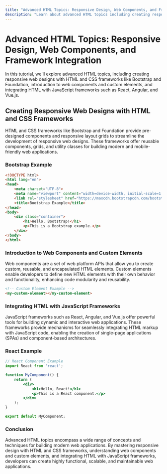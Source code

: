```yaml
---
title: "Advanced HTML Topics: Responsive Design, Web Components, and Framework Integration"
description: "Learn about advanced HTML topics including creating responsive web designs with HTML and CSS frameworks like Bootstrap and Foundation, introduction to web components and custom elements, and integrating HTML with JavaScript frameworks such as React, Angular, and Vue.js."
---
```


# Advanced HTML Topics: Responsive Design, Web Components, and Framework Integration

In this tutorial, we'll explore advanced HTML topics, including creating responsive web designs with HTML and CSS frameworks like Bootstrap and Foundation, introduction to web components and custom elements, and integrating HTML with JavaScript frameworks such as React, Angular, and Vue.js.

## Creating Responsive Web Designs with HTML and CSS Frameworks

HTML and CSS frameworks like Bootstrap and Foundation provide pre-designed components and responsive layout grids to streamline the development of responsive web designs. These frameworks offer reusable components, grids, and utility classes for building modern and mobile-friendly web applications.

### Bootstrap Example

```html
<!DOCTYPE html>
<html lang="en">
<head>
    <meta charset="UTF-8">
    <meta name="viewport" content="width=device-width, initial-scale=1.0">
    <link rel="stylesheet" href="https://maxcdn.bootstrapcdn.com/bootstrap/4.5.2/css/bootstrap.min.css">
    <title>Bootstrap Example</title>
</head>
<body>
    <div class="container">
        <h1>Hello, Bootstrap!</h1>
        <p>This is a Bootstrap example.</p>
    </div>
</body>
</html>
```
### Introduction to Web Components and Custom Elements
Web components are a set of web platform APIs that allow you to create custom, reusable, and encapsulated HTML elements. Custom elements enable developers to define new HTML elements with their own behavior and functionality, enhancing code modularity and reusability.

```html
<!-- Custom Element Example -->
<my-custom-element></my-custom-element>
```
### Integrating HTML with JavaScript Frameworks
JavaScript frameworks such as React, Angular, and Vue.js offer powerful tools for building dynamic and interactive web applications. These frameworks provide mechanisms for seamlessly integrating HTML markup with JavaScript code, enabling the creation of single-page applications (SPAs) and component-based architectures.

### React Example
```jsx
// React Component Example
import React from 'react';

function MyComponent() {
    return (
        <div>
            <h1>Hello, React!</h1>
            <p>This is a React component.</p>
        </div>
    );
}

export default MyComponent;
```
### Conclusion
Advanced HTML topics encompass a wide range of concepts and techniques for building modern web applications. By mastering responsive design with HTML and CSS frameworks, understanding web components and custom elements, and integrating HTML with JavaScript frameworks, developers can create highly functional, scalable, and maintainable web applications.
